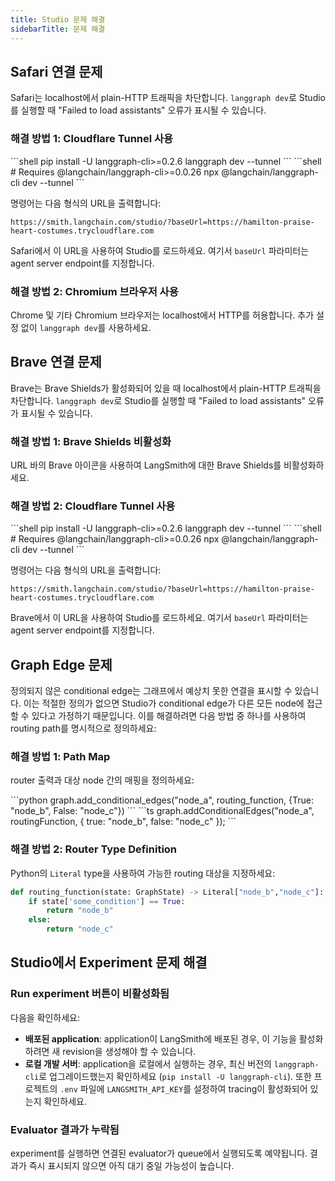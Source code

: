 ```yaml
---
title: Studio 문제 해결
sidebarTitle: 문제 해결
---
```


## Safari 연결 문제

Safari는 localhost에서 plain-HTTP 트래픽을 차단합니다. `langgraph dev`로 Studio를 실행할 때 "Failed to load assistants" 오류가 표시될 수 있습니다.

### 해결 방법 1: Cloudflare Tunnel 사용

<Tabs>
    <Tab title="Python">
    ```shell
    pip install -U langgraph-cli>=0.2.6
    langgraph dev --tunnel
    ```
    </Tab>
    <Tab title="JS">
    ```shell
    # Requires @langchain/langgraph-cli>=0.0.26
    npx @langchain/langgraph-cli dev --tunnel
    ```
    </Tab>
</Tabs>

명령어는 다음 형식의 URL을 출력합니다:

```shell
https://smith.langchain.com/studio/?baseUrl=https://hamilton-praise-heart-costumes.trycloudflare.com
```

Safari에서 이 URL을 사용하여 Studio를 로드하세요. 여기서 `baseUrl` 파라미터는 agent server endpoint를 지정합니다.

### 해결 방법 2: Chromium 브라우저 사용

Chrome 및 기타 Chromium 브라우저는 localhost에서 HTTP를 허용합니다. 추가 설정 없이 `langgraph dev`를 사용하세요.

## Brave 연결 문제

Brave는 Brave Shields가 활성화되어 있을 때 localhost에서 plain-HTTP 트래픽을 차단합니다. `langgraph dev`로 Studio를 실행할 때 "Failed to load assistants" 오류가 표시될 수 있습니다.

### 해결 방법 1: Brave Shields 비활성화

URL 바의 Brave 아이콘을 사용하여 LangSmith에 대한 Brave Shields를 비활성화하세요.

### 해결 방법 2: Cloudflare Tunnel 사용

<Tabs>
    <Tab title="Python">
    ```shell
    pip install -U langgraph-cli>=0.2.6
    langgraph dev --tunnel
    ```
    </Tab>
    <Tab title="JS">
    ```shell
    # Requires @langchain/langgraph-cli>=0.0.26
    npx @langchain/langgraph-cli dev --tunnel
    ```
    </Tab>
</Tabs>

명령어는 다음 형식의 URL을 출력합니다:

```shell
https://smith.langchain.com/studio/?baseUrl=https://hamilton-praise-heart-costumes.trycloudflare.com
```

Brave에서 이 URL을 사용하여 Studio를 로드하세요. 여기서 `baseUrl` 파라미터는 agent server endpoint를 지정합니다.

## Graph Edge 문제

정의되지 않은 conditional edge는 그래프에서 예상치 못한 연결을 표시할 수 있습니다. 이는
적절한 정의가 없으면 Studio가 conditional edge가 다른 모든 node에 접근할 수 있다고 가정하기 때문입니다. 이를 해결하려면 다음 방법 중 하나를 사용하여 routing path를 명시적으로 정의하세요:

### 해결 방법 1: Path Map

router 출력과 대상 node 간의 매핑을 정의하세요:

<Tabs>
    <Tab title="Python">
    ```python
    graph.add_conditional_edges("node_a", routing_function, {True: "node_b", False: "node_c"})
    ```
    </Tab>
    <Tab title="Javascript">
    ```ts
    graph.addConditionalEdges("node_a", routingFunction, { true: "node_b", false: "node_c" });
    ```
    </Tab>
</Tabs>

<a id="python"></a>
### 해결 방법 2: Router Type Definition

Python의 `Literal` type을 사용하여 가능한 routing 대상을 지정하세요:

```python
def routing_function(state: GraphState) -> Literal["node_b","node_c"]:
    if state['some_condition'] == True:
        return "node_b"
    else:
        return "node_c"
```

## Studio에서 Experiment 문제 해결

### **Run experiment** 버튼이 비활성화됨

다음을 확인하세요:

- **배포된 application**: application이 LangSmith에 배포된 경우, 이 기능을 활성화하려면 새 revision을 생성해야 할 수 있습니다.
- **로컬 개발 서버**: application을 로컬에서 실행하는 경우, 최신 버전의 `langgraph-cli`로 업그레이드했는지 확인하세요 (`pip install -U langgraph-cli`). 또한 프로젝트의 `.env` 파일에 `LANGSMITH_API_KEY`를 설정하여 tracing이 활성화되어 있는지 확인하세요.

### Evaluator 결과가 누락됨

experiment를 실행하면 연결된 evaluator가 queue에서 실행되도록 예약됩니다. 결과가 즉시 표시되지 않으면 아직 대기 중일 가능성이 높습니다.